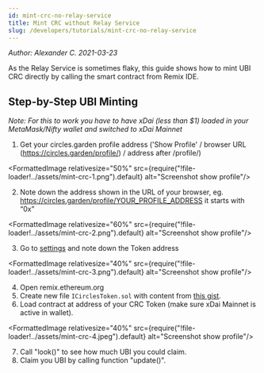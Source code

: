 ```yaml
---
id: mint-crc-no-relay-service
title: Mint CRC without Relay Service
slug: /developers/tutorials/mint-crc-no-relay-service
---
```



_Author: Alexander C. 2021-03-23_

As the Relay Service is sometimes flaky, this guide shows how to mint UBI CRC directly by calling the smart contract from Remix IDE.

## Step-by-Step UBI Minting

_Note: For this to work you have to have xDai (less than $1) loaded in your MetaMask/Nifty wallet and switched to xDai Mainnet_

1. Get your circles.garden profile address ('Show Profile' / browser URL (https://circles.garden/profile/) / address after /profile/)
   
<FormattedImage relativesize="50%" src={require("!file-loader!../assets/mint-crc-1.png").default} alt="Screenshot show profile"/>

2. Note down the address shown in the URL of your browser, eg. https://circles.garden/profile/YOUR_PROFILE_ADDRESS it starts with “0x”
   
<FormattedImage relativesize="60%" src={require("!file-loader!../assets/mint-crc-2.png").default}  alt="Screenshot show profile"/>

3. Go to [settings](https://circles.garden/settings) and note down the Token address
   
<FormattedImage relativesize="40%" src={require("!file-loader!../assets/mint-crc-3.png").default}  alt="Screenshot show profile"/>

4. Open remix.ethereum.org
5. Create new file  `ICirclesToken.sol`  with content from [this gist](https://gist.github.com/ice09/9bc7319dbe877bbd5e4509f4198c5687).
6. Load contract at address of your CRC Token (make sure xDai Mainnet is active in wallet).
   
<FormattedImage relativesize="40%" src={require("!file-loader!../assets/mint-crc-4.jpeg").default}  alt="Screenshot show profile"/>

7. Call "look()" to see how much UBI you could claim.
8. Claim you UBI by calling function "update()".